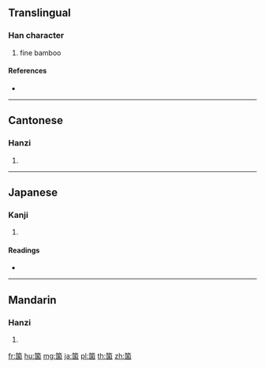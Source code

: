 {{character info/new}}
==Translingual==

===Han character===
{{Han char|rn=118|rad=竹|as=08|sn=14|four=88603|canj=HWHD}}

# fine bamboo

====References====
* {{Han ref|kx=0888.040|dkj=26147|dj=1316.010|hdz=52983.050|uh=7B98|ud=31640|bh=E359|bd=58201}}

----

==Cantonese==

===Hanzi===
{{yue-hanzi|jyut=|y=kwan1}}

# {{defn|lang=yue|sort=竹08}}

----

==Japanese==

===Kanji===
{{ja-kanji|grade=|rs=竹08}}

# {{defn|lang=ja|sort=竹08}}

====Readings====
* {{ja-readings|on=[[きん]] (kin)|kun=[[しのだけ]] (shinodake), [[や]] (ya), [[たけのこ]] (takenoko)|nanori=}}

----

==Mandarin==

===Hanzi===
{{cmn-hanzi|pin=[[jùn]] ([[jun4]])|wg=chün<sup>4</sup>}}

# {{defn|lang=cmn|sort=竹08}}

[[fr:箘]]
[[hu:箘]]
[[mg:箘]]
[[ja:箘]]
[[pl:箘]]
[[th:箘]]
[[zh:箘]]